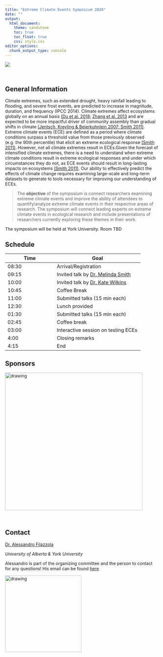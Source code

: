 ```yaml
---
title: "Extreme Climate Events Symposium 2020"
date: ""
output: 
  html_document:
    theme: sandstone
    toc: true
    toc_float: true
    css: style.css
editor_options: 
  chunk_output_type: console
---
```


![](images/threeimages.jpg)

<br>


## General Information

Climate extremes, such as extended drought, heavy rainfall leading to flooding, and severe frost events, are predicted to increase in magnitude, duration, and frequency (IPCC 2014). Climate extremes affect ecosystems globally on an annual basis [(Du et al. 2018; ](https://www.sciencedirect.com/science/article/pii/S0048969718305047) [Zhang et al. 2013](https://agupubs.onlinelibrary.wiley.com/doi/full/10.1029/2012JG002136) and are expected to be more impactful driver of community assembly than gradual shifts in climate [(Jentsch, Kreyling & Beierkuhnlein 2007](https://esajournals.onlinelibrary.wiley.com/doi/full/10.1890/1540-9295%282007%295%5B365%3AANGOCE%5D2.0.CO%3B2)[; Smith 2011)](https://besjournals.onlinelibrary.wiley.com/doi/full/10.1111/j.1365-2745.2011.01833.x). Extreme climate events (ECE) are defined as a period where climate conditions surpass a threshold value from those previously observed (e.g. the 90th percentile) that elicit an extreme ecological response [(Smith 2011)](https://besjournals.onlinelibrary.wiley.com/doi/full/10.1111/j.1365-2745.2011.01833.x). However, not all climate extremes result in ECEs.Given the forecast of intensified climate extremes, there is a need to understand when extreme climate conditions result in extreme ecological responses and under which circumstances they do not, as ECE events should result in long-lasting impacts on ecosystems [(Smith 2011)](https://besjournals.onlinelibrary.wiley.com/doi/full/10.1111/j.1365-2745.2011.01833.x). Our ability to effectively predict the effects of climate change requires examining large-scale and long-term datasets to generate to tools necessary for improving our understanding of ECEs. 

> The **objective** of the symposium is connect researchers examining extreme climate events and improve the ability of attendees to quantify/analyze extreme climate events in their respective areas of research. The symposium will connect leading experts on extreme climate events in ecological research and include presentations of researchers currently exploring these themes in their work. 

The symposium will be held at York University. Room TBD

## Schedule

Time   | Goal
-------|------------
08:30  | Arrival/Registration
09:15  | Invited talk by [Dr. Melinda Smith](https://wp.natsci.colostate.edu/smithlab/)
10:00 | Invited talk by [Dr. Kate Wilkins](https://kate-wilkins.weebly.com/)
10:45  | Coffee Break
11:00  | Submitted talks (15 min each)
12:30  | Lunch provided
01:30  | Submitted talks (15 min each)
02:45 | Coffee break
03:00 | Interactive session on testing ECEs
4:00  | Closing remarks
4:15 | End

## Sponsors

<img src="images/logoyorkU.svg" alt="drawing" width="450"/>


<br>

## Contact

[Dr. Alessandro Filazzola](https://www.filazzola.info/)

*University of Alberta & York University*

Alessandro is part of the organizing committee and the person to contact for any questions! His email can be found [here](alex.filazzola@outlook.com)

<img src="images/alex.jpg" alt="drawing" width="250"/>


